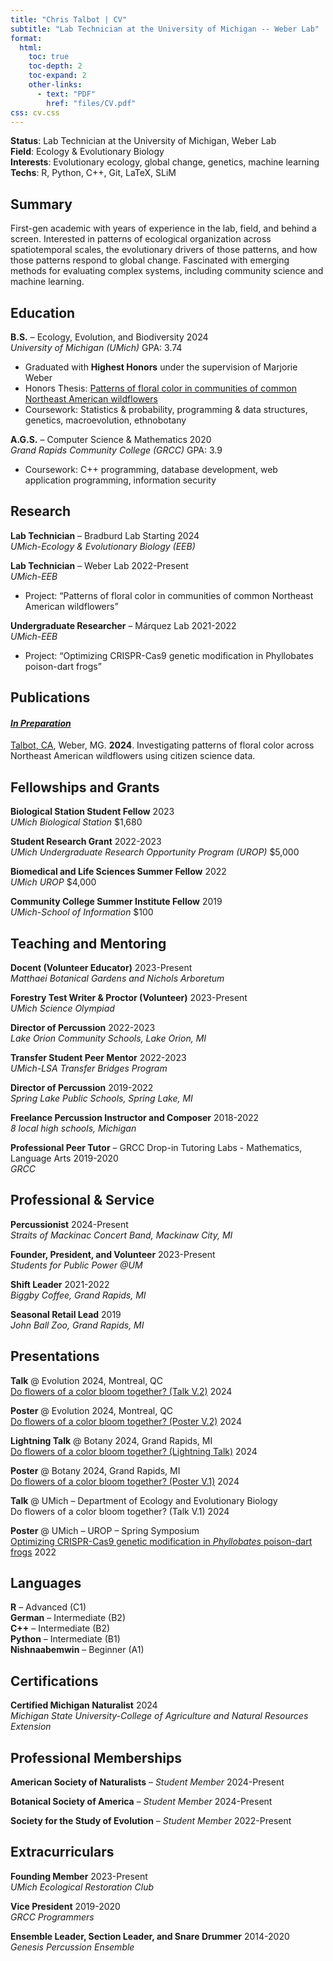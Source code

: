 ```yaml
---
title: "Chris Talbot | CV"
subtitle: "Lab Technician at the University of Michigan -- Weber Lab"
format:
  html:
    toc: true
    toc-depth: 2
    toc-expand: 2
    other-links:
      - text: "PDF"
        href: "files/CV.pdf"
css: cv.css
---
```


**Status**: Lab Technician at the University of Michigan, Weber Lab <br> **Field**: Ecology & Evolutionary Biology <br> **Interests**: Evolutionary ecology, global change, genetics, machine learning <br> **Techs**: R, Python, C++, Git, LaTeX, SLiM

## Summary

First-gen academic with years of experience in the lab, field, and behind a screen. Interested in patterns of ecological organization across spatiotemporal scales, the evolutionary drivers of those patterns, and how those patterns respond to global change. Fascinated with emerging methods for evaluating complex systems, including community science and machine learning.

## Education

**B.S.** -- Ecology, Evolution, and Biodiversity [2024]{.cvdate} <br> *University of Michigan (UMich)* [GPA: 3.74]{.cvgpa}

-   Graduated with **Highest Honors** under the supervision of Marjorie Weber
-   Honors Thesis: [Patterns of floral color in communities of common Northeast American wildflowers](files/honors_thesis.pdf)
-   Coursework: Statistics & probability, programming & data structures, genetics, macroevolution, ethnobotany

**A.G.S.** -- Computer Science & Mathematics [2020]{.cvdate} <br> *Grand Rapids Community College (GRCC)* [GPA: 3.9]{.cvgpa}

-   Coursework: C++ programming, database development, web application programming, information security

## Research

**Lab Technician** -- Bradburd Lab [Starting 2024]{.cvdate} <br> *UMich-Ecology & Evolutionary Biology (EEB)* <br>

**Lab Technician** -- Weber Lab [2022-Present]{.cvdate} <br> *UMich-EEB* <br>

-   Project: "Patterns of floral color in communities of common Northeast American wildflowers"

**Undergraduate Researcher** -- Márquez Lab [2021-2022]{.cvdate} <br> *UMich-EEB* <br>

-   Project: "Optimizing CRISPR-Cas9 genetic modification in Phyllobates poison-dart frogs"

## Publications

#### [*In Preparation*]{.underline}

[Talbot, CA]{.underline}, Weber, MG. **2024**. Investigating patterns of floral color across Northeast American wildflowers using citizen science data.

## Fellowships and Grants

**Biological Station Student Fellow** [2023]{.cvdate} <br> *UMich Biological Station* [\$1,680]{.cvgpa} <br>

**Student Research Grant** [2022-2023]{.cvdate} <br> *UMich Undergraduate Research Opportunity Program (UROP)* [\$5,000]{.cvgpa} <br>

**Biomedical and Life Sciences Summer Fellow** [2022]{.cvdate} <br> *UMich UROP* [\$4,000]{.cvgpa} <br>

**Community College Summer Institute Fellow** [2019]{.cvdate} <br> *UMich-School of Information* [\$100]{.cvgpa} <br>

## Teaching and Mentoring

**Docent (Volunteer Educator)** [2023-Present]{.cvdate} <br> *Matthaei Botanical Gardens and Nichols Arboretum* <br>

**Forestry Test Writer & Proctor (Volunteer)** [2023-Present]{.cvdate} <br> *UMich Science Olympiad* <br>

**Director of Percussion** [2022-2023]{.cvdate} <br> *Lake Orion Community Schools, Lake Orion, MI* <br>

**Transfer Student Peer Mentor** [2022-2023]{.cvdate} <br> *UMich-LSA Transfer Bridges Program* <br>

**Director of Percussion** [2019-2022]{.cvdate} <br> *Spring Lake Public Schools, Spring Lake, MI* <br>

**Freelance Percussion Instructor and Composer** [2018-2022]{.cvdate} <br> *8 local high schools, Michigan* <br>

**Professional Peer Tutor** -- GRCC Drop-in Tutoring Labs - Mathematics, Language Arts [2019-2020]{.cvdate} <br> *GRCC* <br>

## Professional & Service

**Percussionist** [2024-Present]{.cvdate} <br> *Straits of Mackinac Concert Band, Mackinaw City, MI* <br>

**Founder, President, and Volunteer** [2023-Present]{.cvdate} <br> *Students for Public Power @UM* <br>

**Shift Leader** [2021-2022]{.cvdate} <br> *Biggby Coffee, Grand Rapids, MI* <br>

**Seasonal Retail Lead** [2019]{.cvdate} <br> *John Ball Zoo, Grand Rapids, MI* <br>

## Presentations

**Talk** [\@ Evolution 2024, Montreal, QC]{.small} <br>
[Do flowers of a color bloom together? (Talk V.2)](files/evolution_talk.pdf) [2024]{.cvdate} <br>

**Poster** [\@ Evolution 2024, Montreal, QC]{.small} <br>
[Do flowers of a color bloom together? (Poster V.2)](evolution2024poster.html) [2024]{.cvdate} <br>

**Lightning Talk** [\@ Botany 2024, Grand Rapids, MI]{.small} <br>
[Do flowers of a color bloom together? (Lightning Talk)](files/botany_talk.pdf) [2024]{.cvdate} <br>

**Poster** [\@ Botany 2024, Grand Rapids, MI]{.small} <br>
[Do flowers of a color bloom together? (Poster V.1)](botany2024poster.html) [2024]{.cvdate} <br>

**Talk** [\@ UMich -- Department of Ecology and Evolutionary Biology]{.small} <br> 
Do flowers of a color bloom together? (Talk V.1) [2024]{.cvdate} <br>

**Poster** [\@ UMich -- UROP -- Spring Symposium]{.small} <br> 
[Optimizing CRISPR-Cas9 genetic modification in *Phyllobates* poison-dart frogs](files/pres/poster_22apr22.pdf) [2022]{.cvdate} <br>

## Languages

**R** -- Advanced (C1) <br> **German** -- Intermediate (B2) <br> **C++** -- Intermediate (B2) <br> **Python** -- Intermediate (B1) <br> **Nishnaabemwin** -- Beginner (A1) <br>

## Certifications

**Certified Michigan Naturalist** [2024]{.cvdate} <br> *Michigan State University-College of Agriculture and Natural Resources Extension* <br>

## Professional Memberships

**American Society of Naturalists** -- *Student Member* [2024-Present]{.cvdate}

**Botanical Society of America** -- *Student Member* [2024-Present]{.cvdate}

**Society for the Study of Evolution** -- *Student Member* [2022-Present]{.cvdate}

## Extracurriculars

**Founding Member** [2023-Present]{.cvdate} <br> *UMich Ecological Restoration Club* <br>

**Vice President** [2019-2020]{.cvdate} <br> *GRCC Programmers* <br>

**Ensemble Leader, Section Leader, and Snare Drummer** [2014-2020]{.cvdate} <br> *Genesis Percussion Ensemble* <br>
